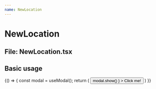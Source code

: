 ```yaml
---
name: NewLocation
---
```



# NewLocation
## File: NewLocation.tsx

## Basic usage

<Playground>
  {() => {
    const modal = useModal();
    return (
      <button onClick={() =>
            modal.show(<NewLocation />)
        }
      >
        Click me!
      </button>
    )
  }}
</Playground>